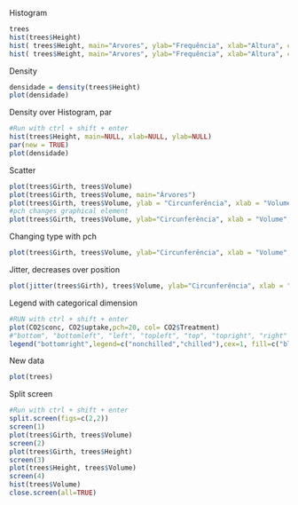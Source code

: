 Histogram
```r
trees
hist(trees$Height)
hist( trees$Height, main="Arvores", ylab="Frequência", xlab="Altura", col = "blue")
hist( trees$Height, main="Arvores", ylab="Frequência", xlab="Altura", col = "blue", density = 20, breaks = 20)
```
Density
```r
densidade = density(trees$Height)
plot(densidade)
```
Density over Histogram, par
```r
#Run with ctrl + shift + enter
hist(trees$Height, main=NULL, xlab=NULL, ylab=NULL)
par(new = TRUE)
plot(densidade)
```
Scatter
```r
plot(trees$Girth, trees$Volume)
plot(trees$Girth, trees$Volume, main="Árvores")
plot(trees$Girth, trees$Volume, ylab = "Circunferência", xlab = "Volume", col = "blue", main = "Árvores")
#pch changes graphical element
plot(trees$Girth, trees$Volume, ylab="Circunferência", xlab = "Volume", col = "blue", main = "Árvores", pch = 20)
```
Changing type with pch
```r
plot(trees$Girth, trees$Volume, ylab="Circunferência", xlab = "Volume", col = "blue", main = "Árvores", pch = 20, type ="l")
```
Jitter, decreases over position
```r
plot(jitter(trees$Girth), trees$Volume, ylab="Circunferência", xlab = "Volume", col = "blue", main = "Árvores")
```
Legend with categorical dimension
```r
#RUN with ctrl + shift + enter
plot(CO2$conc, CO2$uptake,pch=20, col= CO2$Treatment)
#"bottom", "bottomleft", "left", "topleft", "top", "topright", "right" and "center"
legend("bottomright",legend=c("nonchilled","chilled"),cex=1, fill=c("black","red"))  
```
New data
```r
plot(trees)
```
Split screen
```r
#Run with ctrl + shift + enter
split.screen(figs=c(2,2))
screen(1)
plot(trees$Girth, trees$Volume)
screen(2)
plot(trees$Girth, trees$Height)
screen(3)
plot(trees$Height, trees$Volume)
screen(4)
hist(trees$Volume)
close.screen(all=TRUE)
```

